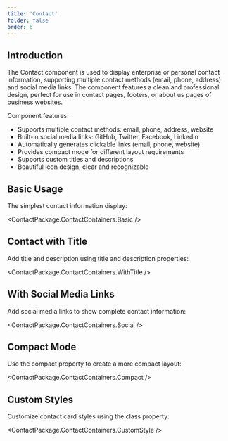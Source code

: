 ```yaml
---
title: 'Contact'
folder: false
order: 6
---
```



## Introduction

The Contact component is used to display enterprise or personal contact information, supporting multiple contact methods (email, phone, address) and social media links. The component features a clean and professional design, perfect for use in contact pages, footers, or about us pages of business websites.

Component features:

- Supports multiple contact methods: email, phone, address, website
- Built-in social media links: GitHub, Twitter, Facebook, LinkedIn
- Automatically generates clickable links (email, phone, website)
- Provides compact mode for different layout requirements
- Supports custom titles and descriptions
- Beautiful icon design, clear and recognizable

## Basic Usage

The simplest contact information display:

<ContactPackage.ContactContainers.Basic />

## Contact with Title

Add title and description using title and description properties:

<ContactPackage.ContactContainers.WithTitle />

## With Social Media Links

Add social media links to show complete contact information:

<ContactPackage.ContactContainers.Social />

## Compact Mode

Use the compact property to create a more compact layout:

<ContactPackage.ContactContainers.Compact />

## Custom Styles

Customize contact card styles using the class property:

<ContactPackage.ContactContainers.CustomStyle />
